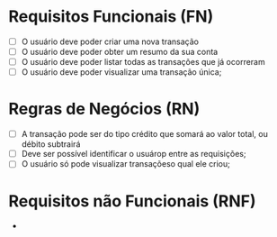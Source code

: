 # Requisitos Funcionais (FN)

- [ ] O usuário deve poder criar uma nova transação
- [ ] O usuário deve poder obter um resumo da sua conta
- [ ] O usuário deve poder listar todas as transações que já ocorreram
- [ ] O usuário deve poder visualizar uma transação única;

# Regras de Negócios (RN)

- [ ] A transação pode ser do tipo crédito que somará ao valor total, ou débito subtrairá
- [ ] Deve ser possível identificar o usuárop entre as requisições;
- [ ] O usuário só pode visualizar transaçõeso qual ele criou;

# Requisitos não Funcionais (RNF)

-